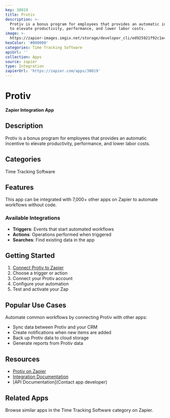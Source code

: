 ```yaml
---
key: 38019
title: Protiv
description: >-
  Protiv is a bonus program for employees that provides an automatic incentive
  to elevate productivity, performance, and lower labor costs.
image: >-
  https://zapier-images.imgix.net/storage/developer_cli/ed925921f92c1e4147965f73426e52a5.png?auto=format%2Ccompress&ixlib=python-3.0.0&q=50
hexColor: '#000000'
categories: Time Tracking Software
apiUrl: ''
collection: Apps
source: zapier
type: Integration
zapierUrl: 'https://zapier.com/apps/38019'
---
```

# Protiv

**Zapier Integration App**

## Description

Protiv is a bonus program for employees that provides an automatic incentive to elevate productivity, performance, and lower labor costs.

## Categories

Time Tracking Software

## Features

This app can be integrated with 7,000+ other apps on Zapier to automate workflows without code.

### Available Integrations

- **Triggers**: Events that start automated workflows
- **Actions**: Operations performed when triggered
- **Searches**: Find existing data in the app

## Getting Started

1. [Connect Protiv to Zapier](https://zapier.com/apps/38019)
2. Choose a trigger or action
3. Connect your Protiv account
4. Configure your automation
5. Test and activate your Zap

## Popular Use Cases

Automate common workflows by connecting Protiv with other apps:

- Sync data between Protiv and your CRM
- Create notifications when new items are added
- Back up Protiv data to cloud storage
- Generate reports from Protiv data

## Resources

- [Protiv on Zapier](https://zapier.com/apps/38019)
- [Integration Documentation](https://zapier.com/apps/38019/integrations)
- [API Documentation](Contact app developer)

## Related Apps

Browse similar apps in the Time Tracking Software category on Zapier.

